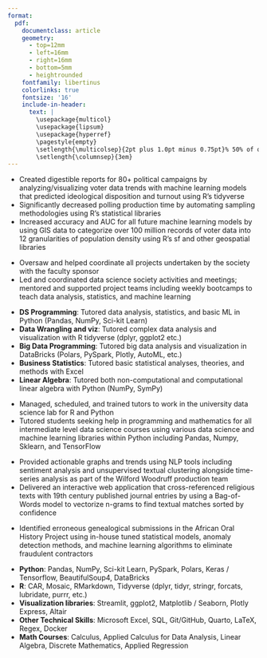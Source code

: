 ```yaml
---
format: 
  pdf: 
    documentclass: article
    geometry:
      - top=12mm
      - left=16mm
      - right=16mm
      - bottom=5mm
      - heightrounded
    fontfamily: libertinus
    colorlinks: true
    fontsize: '16'
    include-in-header: 
      text: |
        \usepackage{multicol}
        \usepackage{lipsum}
        \usepackage{hyperref}
        \pagestyle{empty}
        \setlength{\multicolsep}{2pt plus 1.0pt minus 0.75pt}% 50% of original values
        \setlength{\columnsep}{3em}
---
```

<!-- TITLE -->
\begin{center}
{\fontsize{40}{60}\selectfont \textbf{Alan J Averett}}
\end{center}

<!-- CONTACT INFO -->
\begin{center} 832.856.4666 | ajaverett0@gmail.com | linkedin.com/in/ajaverett
\end{center}
\vspace{12pt}

<!-- EDUCATION: 1ST BULLET -->
\begin{large}
  {\bf EDUCATION}
  \vspace{3pt}
  \hrule
  \begin{multicols}{2}
    \begin{flushleft}{\bf Brigham Young University- Idaho}\end{flushleft}
    \begin{flushright}Rexburg, ID\end{flushright}
  \end{multicols}
  \vspace{-0.17cm}
  \begin{multicols}{2}
    \begin{flushleft}B.Sc. Data Science, Statistics; \textit{Major GPA: 3.9} \end{flushleft}
    \begin{flushright}Apr 2020 - Apr 2024\end{flushright}
  \end{multicols}
  \vspace{-0.25cm}
  \textit{Certifications: Web and Computer Programming; Machine Learning}
\end{large}

\vspace{0.2cm}


\vspace{7pt}

<!-- EXPERIENCE : 1ST BULLET-->
\begin{large}{\bf EXPERIENCE}
\vspace{3pt}
\hrule
  \begin{multicols}{2}
    \begin{flushleft}{\bf \href{https://wpaintel.com/about/}{WPA Intelligence}}\end{flushleft}
    \begin{flushright}Washington D.C.\end{flushright}
  \end{multicols}
  \vspace{-0.17cm}
  \begin{multicols}{2}
    \begin{flushleft}\textit{Machine Learning Intern}\end{flushleft}
    \begin{flushright}Jul 2022 - Nov 2022\end{flushright}
  \end{multicols}
\end{large}
\vspace{-0.16cm}
* Created digestible reports for 80+ political campaigns by analyzing/visualizing voter data trends with machine learning models that predicted ideological disposition and turnout using R's tidyverse
* Significantly decreased polling production time by automating sampling methodologies using R's statistical libraries
* Increased accuracy and AUC for all future machine learning models by using GIS data to categorize over 100 million records of voter data into 12 granularities of population density using R's sf and other geospatial libraries

\vspace{7pt}




<!-- EXPERIENCE : 2ND BULLET -->
\begin{large}
  \begin{multicols}{2}
    \begin{flushleft}{\bf \href{https://byuidatascience.github.io/lab/}{Mathematics Department BYU-Idaho}}\end{flushleft}
    \begin{flushright}Rexburg, ID\end{flushright}
  \end{multicols}
  \vspace{-0.17cm}
  \begin{multicols}{2}
    \begin{flushleft}\textit{Data Science Society President}\end{flushleft}
    \begin{flushright}Mar 2023 - Sep 2023\end{flushright}
  \end{multicols}
\end{large}
\vspace{-0.16cm}
* Oversaw and helped coordinate all projects undertaken by the society with the faculty sponsor
* Led and coordinated data science society activities and meetings; mentored and supported project teams including weekly bootcamps to teach data analysis, statistics, and machine learning

\vspace{6pt}

\begin{large}
  \vspace{-0.17cm}
  \begin{multicols}{2}
    \begin{flushleft}\textit{Teacher's Assistant}\end{flushleft}
    \begin{flushright}May 2022 - Present\end{flushright}
  \end{multicols}
\end{large}
\vspace{-0.16cm}
* **DS Programming**: Tutored data analysis, statistics, and basic ML in Python (Pandas, NumPy, Sci-kit Learn)
* **Data Wrangling and viz**: Tutored complex data analysis and visualization with R tidyverse (dplyr, ggplot2 etc.)
* **Big Data Programming**: Tutored big data analysis and visualization in DataBricks (Polars, PySpark, Plotly, AutoML, etc.)
* **Business Statistics**: Tutored basic statistical analyses, theories, and methods with Excel
* **Linear Algebra**: Tutored both non-computational and computational linear algebra with Python (NumPy, SymPy)

\vspace{6pt}

\begin{large}
  \vspace{-0.17cm}
  \begin{multicols}{2}
    \begin{flushleft}\textit{Head Lab Coordinator}\end{flushleft}
    \begin{flushright}Apr 2023 - Present\end{flushright}
  \end{multicols}
\end{large}
\vspace{-0.16cm}
* Managed, scheduled, and trained tutors to work in the university data science lab for R and Python
* Tutored students seeking help in programming and mathematics for all intermediate level data science courses using various data science and machine learning libraries within Python including Pandas, Numpy, Sklearn, and TensorFlow



\vspace{7pt}





\begin{large}{\bf PROJECTS}
\hrule
  \begin{multicols}{2}
    \begin{flushleft}{\bf \href{https://wilfordwoodruffpapers.org/}{Wilford Woodruff Papers}}\end{flushleft}
    \begin{flushright}Rexburg, ID\end{flushright}
  \end{multicols}
  \vspace{-0.17cm}
  \begin{multicols}{2}
    \begin{flushleft}\textit{Data Scientist}\end
    {flushleft}\begin{flushright}May 2023 - Present\end
    {flushright}
  \end{multicols}
\end{large}
\vspace{-0.16cm}
* Provided actionable graphs and trends using NLP tools including sentiment analysis and unsupervised textual clustering alongside time-series analysis as part of the Wilford Woodruff production team
* Delivered an interactive web application that cross-referenced religious texts with 19th century published journal entries by using a Bag-of-Words model to vectorize n-grams to find textual matches sorted by confidence

\vspace{7pt}

\begin{large}
  \begin{multicols}{2}
    \begin{flushleft}{\bf \href{https://www.familysearch.org/help/oral-history/getting-started}{FamilySearch}}\end{flushleft}
    \begin{flushright}Rexburg, ID\end{flushright}
  \end{multicols}
  \vspace{-0.17cm}
  \begin{multicols}{2}
    \begin{flushleft}\textit{Statistician}\end
    {flushleft}\begin{flushright}Sep 2023 - Present\end
    {flushright}
  \end{multicols}
\end{large}
\vspace{-0.16cm}

* Identified erroneous genealogical submissions in the African Oral History Project using in-house tuned statistical models, anomaly detection methods, and machine learning algorithms to eliminate fraudulent contractors

\vspace{7pt}


<!-- SKILLS -->
\begin{large}{\bf SKILLS}
  \vspace{3pt}
  \hrule
\end{large}
\vspace{-0.16cm}
\vspace{6pt}
* **Python**: Pandas, NumPy, Sci-kit Learn, PySpark, Polars, Keras / Tensorflow, BeautifulSoup4, DataBricks
\vspace{2pt}
* **R**: CAR, Mosaic, RMarkdown, Tidyverse (dplyr, tidyr, stringr, forcats, lubridate, purrr, etc.) 
\vspace{2pt}
* **Visualization libraries**: Streamlit, ggplot2, Matplotlib / Seaborn, Plotly Express, Altair
\vspace{2pt}
* **Other Technical Skills**: Microsoft Excel, SQL, Git/GitHub, Quarto, LaTeX, Regex, Docker
\vspace{2pt}
* **Math Courses**: Calculus, Applied Calculus for Data Analysis, Linear Algebra, Discrete Mathematics, Applied Regression

